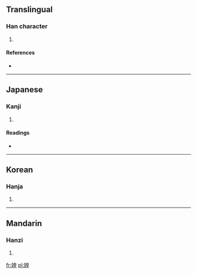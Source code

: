 ==Translingual==

===Han character===
{{Han char|rn=38|rad=女|as=09|sn=12|four=4641<sub>4</sub>|canj=女竹日土 (VHAG)}}

# {{defn|Han|sort=女09}}

====References====
* {{Han ref|kx=0266.390|dkj=06500|dj=0534.020|hdz=21066.220|uh=5A93|ud=23187|bh=D8CE|bd=55502}}

----

==Japanese==

===Kanji===
{{ja-kanji|grade=|rs=女09}}

# {{defn|Japanese|sort=女09}}

====Readings====
* {{ja-readings|on=[[こう]] (kō), [[おう]] (ō)|kun=[[はは]] (haha)}}

----

==Korean==

===Hanja===
{{ko-hanja|hangeul=황|rv=hwang|mr=hwang}}

# {{defn|Korean|sort=女09}}

----

==Mandarin==

===Hanzi===
{{cmn-hanzi|pin=[[huáng]] ([[huang2]])|wg=huang<sup>2</sup>}}

# {{defn|Mandarin|sort=女09}}

[[fr:媓]]
[[pl:媓]]
